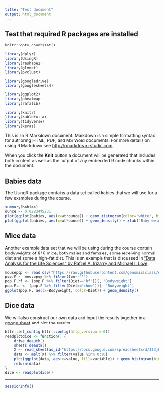 ```yaml
---
title: "Test document"
output: html_document
---
```


## Test that required R packages are installed

```r
knitr::opts_chunk$set()

library(dplyr)
library(UsingR)
library(reshape2)
library(glmnet)
library(pvclust)

library(googledrive)
library(googlesheets4)

library(ggplot2)
library(pheatmap)
library(rafalib)

library(knitr)
library(kableExtra)
library(tidyverse)
library(keras)

```

This is an R Markdown document. Markdown is a simple formatting syntax for authoring HTML, PDF, and MS Word documents. For more details on using R Markdown see <http://rmarkdown.rstudio.com>.

When you click the **Knit** button a document will be generated that includes both content as well as the output of any embedded R code chunks within the document.

## Babies data

The UsingR package contains a data set called babies that we will use for a few examples during the course.

```r

summary(babies)
ounce <- 0.0283495231
plot(ggplot(babies, aes(x=wt*ounce)) + geom_histogram(color="white", binwidth=0.1) + xlab("Baby weight (kg)"))
plot(ggplot(babies, aes(x=wt*ounce)) + geom_density() + xlab("Baby weight (kg)"))
```

## Mice data

Another example data set that we will be using during the course contain bodyweights of 846 mice, both males and females, some receiving normal diet and some a high-fat diet. This is an example that is discussed in ["Data Analysis for the Life Sciences" by Rafael A. Irizarry and Michael I. Love](http://www.rwdc2.com/files/rafa.pdf).

```r
mousepop <- read.csv("https://raw.githubusercontent.com/genomicsclass/dagdata/master/inst/extdata/mice_pheno.csv")
pop.F <- mousepop %>% filter(Sex=="F")
pop.F.hf <- (pop.F %>% filter(Diet=="hf"))[, "Bodyweight"]
pop.F.n <- (pop.F %>% filter(Diet=="chow"))[, "Bodyweight"]
ggplot(pop.F, aes(x=Bodyweight, color=Diet)) + geom_density()
```

## Dice data

We will also construct our own data and input the results together in a [googe sheet](https://docs.google.com/spreadsheets/d/1t3jOucU48MVoCQGTbGyWe9SntFbHlHqGSCiqMptHhhs/edit?usp=sharing) and plot the results.

```r

httr::set_config(httr::config(http_version = 0))
readplotdice <- function() {
    drive_deauth()
    sheets_deauth()
    X <- read_sheet(as_id("https://docs.google.com/spreadsheets/d/1t3jOucU48MVoCQGTbGyWe9SntFbHlHqGSCiqMptHhhs/edit?usp=sharing"), col_types="i")
    data <- melt(X) %>% filter(value %in% 0:10)
    plot(ggplot(data, aes(x=value, fill=variable)) + geom_histogram(binwidth=1, center=0))
    return(data)
}
dice <- readplotdice()
```

-------
```r
sessionInfo()
```


